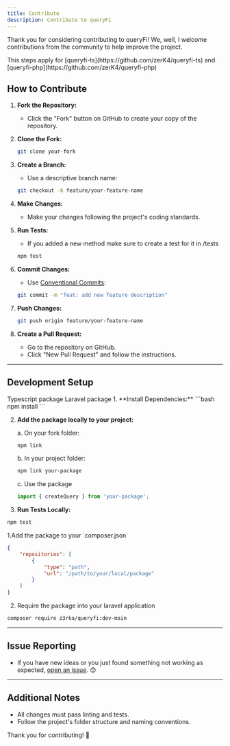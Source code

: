 ```yaml
---
title: Contribute
description: Contribute to queryFi
---
```


Thank you for considering contributing to queryFi! We, well, I welcome contributions from the community to help improve the project.

<Note>
This steps apply for [queryfi-ts](https://github.com/zerK4/queryfi-ts) and [queryfi-php](https://github.com/zerK4/queryfi-php)
</Note>

## How to Contribute

1. **Fork the Repository:**
   - Click the "Fork" button on GitHub to create your copy of the repository.

2. **Clone the Fork:**
   ```bash
   git clone your-fork
   ```

3. **Create a Branch:**
   - Use a descriptive branch name:
   ```bash
   git checkout -b feature/your-feature-name
   ```

4. **Make Changes:**
   - Make your changes following the project's coding standards.

5. **Run Tests:**
   - If you added a new method make sure to create a test for it in /tests
   ```bash
   npm test
   ```

6. **Commit Changes:**
   - Use [Conventional Commits](https://www.conventionalcommits.org/):
   ```bash
   git commit -m "feat: add new feature description"
   ```

7. **Push Changes:**
   ```bash
   git push origin feature/your-feature-name
   ```

8. **Create a Pull Request:**
   - Go to the repository on GitHub.
   - Click "New Pull Request" and follow the instructions.

---

## Development Setup

<Tabs defaultValue="ts" className="pt-5 pb-1">
  <TabsList>
    <TabsTrigger value="ts">Typescript package</TabsTrigger>
    <TabsTrigger value="php">Laravel package</TabsTrigger>
  </TabsList>
  <TabsContent value="ts">
    1. **Install Dependencies:**
   ```bash
   npm install
   ```

2. **Add the package locally to your project:**

    a. On your fork folder:
      ```bash
      npm link
      ```
        
    b. In your project folder:
      ```bash
      npm link your-package
      ```
    c. Use the package
      ```ts
      import { createQuery } from 'your-package';
      ```

3. **Run Tests Locally:**
```bash
npm test
```
  </TabsContent>
  <TabsContent value="php">
1.Add the package to your `composer.json`

```json
{
    "repositories": [
        {
            "type": "path",
            "url": "/path/to/your/local/package"
        }
    ]
}
   ```

2. Require the package into your laravel application
```bash
composer require z3rka/queryfi:dev-main
```
  </TabsContent>
</Tabs>

---

## Issue Reporting

- If you have new ideas or you just found something not working as expected, [open an issue](https://github.com/zerK4/queryfi-ts/issues/new). 😊

---

## Additional Notes

- All changes must pass linting and tests.
- Follow the project's folder structure and naming conventions.

Thank you for contributing! 🎉

